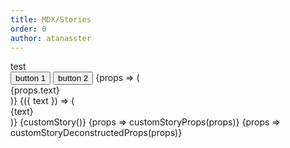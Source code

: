 ```yaml
---
title: MDX/Stories
order: 0
author: atanasster
---
```



<Playground description="story with jsx child">
  <Story name="simple">
    <div>test</div>
  </Story>
</Playground>

<Playground description="story with two jsx children">
  <Story name="multiple-children" >
    <button>button 1</button>
    <button>button 2</button>
  </Story>
</Playground>

<Playground description="story with props">
  <Story name='mdx-story-props' controls={{ text: { type: 'text', value: 'hello'}}}>
    {props => (
      <div>{props.text}</div>
    )}
  </Story>
</Playground>  

<Playground description="story with deconstructed props">
  <Story name='mdx-story-desconstructed-props' controls={{ text: { type: 'text', value: 'hello'}}}>
    {({ text }) => (
      <div>{text}</div>
    )}
  </Story>
</Playground>

<Playground description="story from external file">
  <Story name='mdx-external-story'>
    {customStory()}
  </Story>
</Playground>


<Playground description="story from external file with props">
  <Story name='mdx-external-story-props' controls={{ text: { type: 'text', value: 'hello'}}} >
    {props => customStoryProps(props)}
  </Story>
</Playground>

<Playground description="story from external file with deconstructed props">
  <Story name='mdx-external-story-deconstructed-props' controls={{ text: { type: 'text', value: 'hello'}}}>
    {props => customStoryDeconstructedProps(props)}
  </Story>
</Playground>

